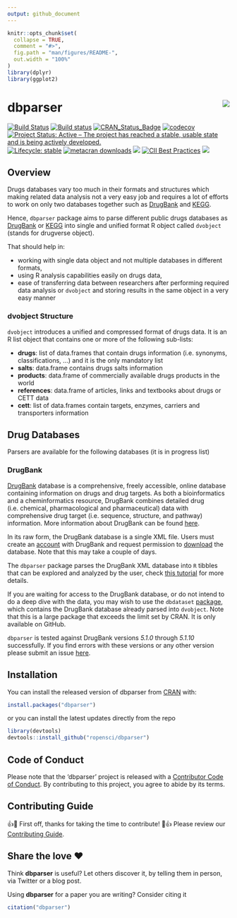```yaml
---
output: github_document
---
```


<!-- README.md is generated from README.Rmd. Please edit attributes file -->

```r
knitr::opts_chunk$set(
  collapse = TRUE,
  comment = "#>",
  fig.path = "man/figures/README-",
  out.width = "100%"
)
library(dplyr)
library(ggplot2)
```
# dbparser <img src="man/figures/logo.png" align="right" />

[![Build Status](https://travis-ci.org/ropensci/dbparser.svg?branch=master)](https://travis-ci.org/ropensci/dbparser) 
[![Build status](https://ci.appveyor.com/api/projects/status/k18sqp55n39f3y5w?svg=true)](https://ci.appveyor.com/project/MohammedFCIS/dbparser)
[![CRAN\_Status\_Badge](http://www.r-pkg.org/badges/version/dbparser)](https://cran.r-project.org/package=dbparser)
[![codecov](https://codecov.io/gh/ropensci/dbparser/branch/master/graph/badge.svg)](https://codecov.io/gh/ropensci/dbparser)
[![Project Status: Active – The project has reached a stable, usable state and is being actively developed.](https://www.repostatus.org/badges/latest/active.svg)](https://www.repostatus.org/#active)
[![Lifecycle: stable](https://img.shields.io/badge/lifecycle-stable-brightgreen.svg)](https://www.tidyverse.org/lifecycle/#stable)
[![metacran downloads](https://cranlogs.r-pkg.org/badges/grand-total/dbparser)](https://cran.r-project.org/package=dbparser)
[![](https://img.shields.io/badge/Doc-Rdoc-blue.svg)](https://www.rdocumentation.org/packages/dbparser)
[![CII Best Practices](https://bestpractices.coreinfrastructure.org/projects/3311/badge)](https://bestpractices.coreinfrastructure.org/projects/3311)
[![](https://badges.ropensci.org/347_status.svg)](https://github.com/ropensci/software-review/issues/347)

## Overview
Drugs databases vary too much in their formats and structures which making related 
data analysis not a very easy job and requires a lot of efforts to work on only
two databases together such as [DrugBank](https://www.drugbank.ca/) and [KEGG](https://www.genome.jp/kegg/).

Hence, `dbparser` package aims to parse different public drugs databases as [DrugBank](https://www.drugbank.ca/) or [KEGG](https://www.genome.jp/kegg/) into
single and unified format R object called `dvobject` (stands for drugverse object).

That should help in:

- working with single data object and not multiple databases in different formats,
- using R analysis capabilities easily on drugs data,
- ease of transferring data between researchers after performing required data
analysis or `dvobject` and storing results in the same object in a very easy manner

### dvobject Structure
`dvobject` introduces a unified and compressed format of drugs data.
It is an R list object that contains one or more of the following sub-lists:

- **drugs**: list of data.frames that contain drugs information (i.e. synonyms, classifications, ...) and it is the only mandatory list
- **salts**: data.frame contains drugs salts information
- **products**: data.frame of commercially available drugs products in the world
- **references**: data.frame of articles, links and textbooks about drugs or CETT data
- **cett**: list of data.frames contain targets, enzymes, carriers and transporters information

## Drug Databases
Parsers are available for the following databases (it is in progress list)

### DrugBank

[DrugBank](https://www.drugbank.ca/) database is a comprehensive, freely
accessible, online database containing information on drugs and drug
targets. As both a bioinformatics and a cheminformatics resource,
DrugBank combines detailed drug (i.e. chemical, pharmacological and
pharmaceutical) data with comprehensive drug target (i.e. sequence,
structure, and pathway) information. More information about DrugBank can
be found [here](https://www.drugbank.ca/about).

In its raw form, the DrugBank database is a single
XML file. Users must create an [account](https://www.drugbank.ca/public_users/sign_up)
with DrugBank and request permission to [download](https://www.drugbank.ca/releases/latest)
the database. Note that this may take a couple of days.

The `dbparser` package parses the DrugBank XML database into `R` tibbles that can be explored and analyzed by the user, check [this tutorial](https://docs.ropensci.org/dbparser/articles/dbparser.html) for more details.

If you are waiting for access to the DrugBank database, or do not intend to do a deep dive with
the data, you may wish to use the `dbdataset`
[package](https://mohammedfcis.github.io/dbdataset/index.html), which contains
the DrugBank database already parsed into `dvobject`. Note that this is a large package that
exceeds the limit set by CRAN. It is only available on GitHub.

`dbparser` is tested against DrugBank versions *5.1.0* through *5.1.10*
successfully. If you find errors with these versions or any other
version please submit an issue
[here](https://github.com/ropensci/dbparser/issues).

## Installation

You can install the released version of dbparser from 
[CRAN](https://CRAN.R-project.org) with:

``` r
install.packages("dbparser")
```
or you can install the latest updates directly from the repo

``` r
library(devtools)
devtools::install_github("ropensci/dbparser")
```

## Code of Conduct
Please note that the 'dbparser' project is released with a
  [Contributor Code of Conduct](https://docs.ropensci.org/dbparser/CODE_OF_CONDUCT.html).
  By contributing to this project, you agree to abide by its terms.
  
## Contributing Guide
👍🎉 First off, thanks for taking the time to contribute! 🎉👍
Please review our [Contributing Guide](https://docs.ropensci.org/dbparser/CONTRIBUTING.html).

## Share the love ❤️

Think **dbparser** is useful? Let others discover it, by telling them in person, via Twitter or a blog post.

Using **dbparser** for a paper you are writing? Consider citing it
```r
citation("dbparser")
```

